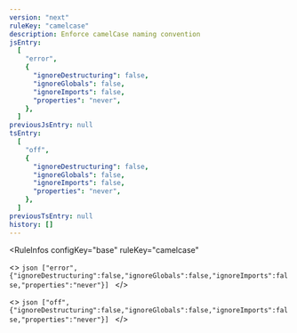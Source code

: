 ```yaml
---
version: "next"
ruleKey: "camelcase"
description: Enforce camelCase naming convention
jsEntry:
  [
    "error",
    {
      "ignoreDestructuring": false,
      "ignoreGlobals": false,
      "ignoreImports": false,
      "properties": "never",
    },
  ]
previousJsEntry: null
tsEntry:
  [
    "off",
    {
      "ignoreDestructuring": false,
      "ignoreGlobals": false,
      "ignoreImports": false,
      "properties": "never",
    },
  ]
previousTsEntry: null
history: []
---
```


<RuleInfos 
  configKey="base" 
  ruleKey="camelcase" 
>
  <>
    ```json
    ["error",{"ignoreDestructuring":false,"ignoreGlobals":false,"ignoreImports":false,"properties":"never"}]
    ```
  </>

  <>
    ```json
    ["off",{"ignoreDestructuring":false,"ignoreGlobals":false,"ignoreImports":false,"properties":"never"}]
    ```
  </>
</RuleInfos>
